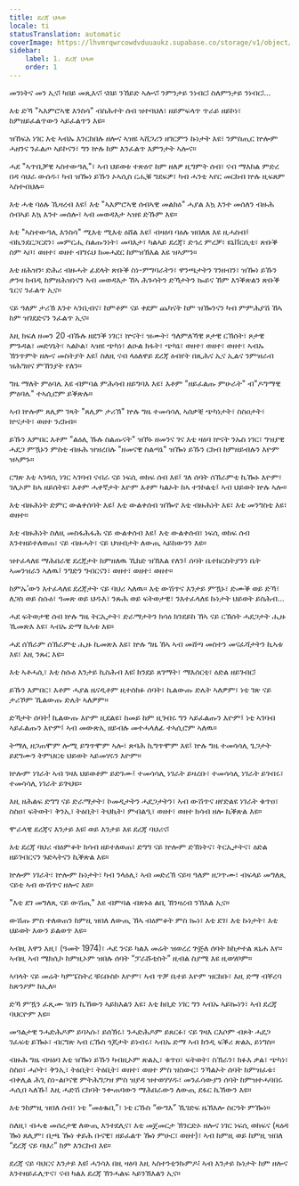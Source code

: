 ```yaml
---
title: ደረጃ ህላወ
locale: ti
statusTranslation: automatic
coverImage: https://lhvmrqwrcowdvduuaukz.supabase.co/storage/v1/object/public/strapi-uploads/small_cover-tratado-de-psicologia-revolucionaria.webp-5e15e1cec4e0ebebcde5d7fc7565d8fd.webp
sidebar:
    label: 1. ደረጃ ህላወ
    order: 1
---
```

መንነትና መን ኢና፧ ካበይ መጺእና፧ ናበይ ንኸይድ ኣሎና፧ ንምንታይ ንነብር፧ ስለምንታይ ንነብር፧...

እቲ ድኻ "ኣእምሮኣዊ እንስሳ" ብስሕተት ሰብ ዝተባህለ፣ ዘይምፍላጥ ጥራይ ዘይኮነ፣ ከምዘይፈልጥውን ኣይፈልጥን እዩ።

ዝኸፍአ ነገር እቲ ኣብኡ እንርከበሉ ዘሎና ኣዝዩ ኣሸጋሪን ዘገርምን ኩነታት እዩ፣ ንምስጢር ኵሎም ሓዘንና ንፈልጦ ኣይኮናን፣ ግን ኵሉ ከም እንፈልጥ እምንታት ኣሎና።

ሓደ "ኣጥቢቓዊ ኣስተውዓሊ"፣ ኣብ ህይወቱ ተጽዕኖ ከም ዘለዎ ዚግምት ሰብ፣ ናብ ማእከል ምድረ በዳ ሳህራ ውሰዱ፣ ካብ ዝዀነ ይኹን ኦኣሲስ ርሒቑ ግደፍዎ፣ ካብ ሓንቲ ኣየር መርከብ ኵሉ ዚፍጸም ኣስተብህሉ።

እቲ ሓቂ ባዕሉ ኺዛረብ እዩ፤ እቲ "ኣእምሮኣዊ ሰብኣዊ መልክዕ" ሓያል እኳ እንተ መሰለን ብዙሕ ሰብኣይ እኳ እንተ መሰሎ፣ ኣብ መወዳእታ ኣዝዩ ድኹም እዩ።

እቲ "ኣስተውዓሊ እንስሳ" ሚእቲ ሚእቲ ዕሸል እዩ፤ ብዛዕባ ባዕሉ ዝበለጸ እዩ ዚሓስብ፤ ብኪንደርጋርደን፣ መምርሒ ስልጡንነት፣ መባእታ፣ ካልኣይ ደረጃ፣ ድኅረ ምረቓ፣ ዩኒቨርሲቲ፣ ጽቡቕ ስም ኣቦ፣ ወዘተ፣ ወዘተ ብግሩህ ክመሓደር ከምዝኽእል እዩ ዝኣምን።

እቲ ዘሕዝን፡ ድሕሪ ብዙሓት ፊደላት ጽቡቕ ስነ-ምግባራትን፣ ዋንጫታትን ገንዘብን፣ ዝዀነ ይኹን ቃንዛ ከብዲ ከምዘሕዝነናን ኣብ መወዳእታ ኸኣ ሕጉሳትን ድኻታትን ኰይና ኸም እንቕጽልን ጽቡቕ ጌርና ንፈልጥ ኢና።

ናይ ዓለም ታሪኽ እንተ ኣንቢብና፣ ከምቶም ናይ ቀደም ጨካናት ከም ዝዀንናን ካብ ምምሕያሽ ኸኣ ከም ዝገደድናን ንፈልጥ ኢና።

እዚ ክፍለ ዘመን 20 ብኹሉ ዘደንቕ ነገር፣ ኵናት፣ ዝሙት፣ ዓለምለኻዊ ጾታዊ ርኽሰት፣ ጾታዊ ምጉዳል፣ መድሃኒት፣ ኣልኮል፣ ኣዝዩ ጭካነ፣ ልዑል ክፋት፣ ጭካኔ፣ ወዘተ፣ ወዘተ፣ ወዘተ፣ ኣብኡ ኽንጥምት ዘሎና መስትያት እዩ፤ ስለዚ ናብ ላዕለዋይ ደረጃ ዕብየት በጺሕና ኢና ኢልና ንምዝራብ ዝሕግዘና ምኽንያት የለን።

ግዜ ማለት ምዕባሌ እዩ ብምባል ምሕሳብ ዘይግባእ እዩ፣ እቶም "ዘይፈልጡ ምሁራት" ብ"ዶግማዊ ምዕባሌ" ተኣሲሮም ይቕጽሉ።

ኣብ ኵሎም ጸሊም ገጻት "ጸሊም ታሪኽ" ኵሉ ግዜ ተመሳሳሊ ኣሰቃቒ ጭካነታት፣ ስስዐታት፣ ኵናታት፣ ወዘተ ንረክብ።

ይኹን እምበር እቶም "ልዕሊ ኹሉ ስልጡናት" ዝኾኑ ዘመንና ገና እቲ ዛዕባ ኵናት ንኡስ ነገር፣ ግዝያዊ ሓደጋ ምዃኑን ምስቲ ብዙሕ ዝዝረበሉ "ዘመናዊ ስልጣኔ" ዝዀነ ይኹን ርክብ ከምዘይብሉን እዮም ዝኣምኑ።

ርግጽ እቲ ኣገዳሲ ነገር ኣገባብ ናብራ ናይ ነፍሲ ወከፍ ሰብ እዩ፤ ገለ ሰባት ሰኽራምቲ ኪዀኑ እዮም፣ ገሊኦም ከኣ ዘይሰትዩ፣ እቶም ሓቀኛታት እዮም እቶም ካልኦት ከኣ ተንኮልቲ፤ ኣብ ህይወት ኵሉ ኣሎ።

እቲ ብዙሕነት ድምር ውልቀሰባት እዩ፤ እቲ ውልቀሰብ ዝዀኖ እቲ ብዙሕነት እዩ፣ እቲ መንግስቲ እዩ፣ ወዘተ።

እቲ ብዙሕነት ስለዚ መስፋሕፋሕ ናይ ውልቀሰብ እዩ፤ እቲ ውልቀሰብ፣ ነፍሲ ወከፍ ሰብ እንተዘይተለወጠ፣ ናይ ብዙሓት፣ ናይ ህዝብታት ለውጢ ኣይከውንን እዩ።

ዝተፈላለዩ ማሕበራዊ ደረጃታት ከምዘለዉ ኺክድ ዝኽእል የለን፤ ሰባት ቤተክርስትያንን ቤት ኣመንዝራን ኣለዉ፤ ንግድን ግብርናን፣ ወዘተ፣ ወዘተ፣ ወዘተ።

ከምኡ’ውን እተፈላለዩ ደረጃታት ናይ ባህሪ ኣለዉ። እቲ ውሽጥና እንታይ ምዃኑ፣ ድሙቕ ወይ ድኻ፣ ለጋስ ወይ ስሱዕ፣ ዓመጽ ወይ ህዱእ፣ ንጹሕ ወይ ፍትወታዊ፣ ንእተፈላለዩ ኩነታት ህይወት ይስሕብ...

ሓደ ፍትወታዊ ሰብ ኵሉ ግዜ ትርኢታት፣ ድራማታትን ክሳዕ ክንደይከ ኸኣ ናይ ርኽሰት ሓደጋታት ሒዙ ኺመጽእ እዩ፣ ኣብኡ ድማ ኪኣቱ እዩ።

ሓደ ሰኽራም ሰኽራምቲ ሒዙ ኪመጽእ እዩ፣ ኵሉ ግዜ ኸኣ ኣብ መሸጣ መስተን መናፈሻታትን ኪኣቱ እዩ፣ እዚ ንጹር እዩ።

እቲ ኣቶሓሲ፣ እቲ ስሱዕ እንታይ ኪስሕብ እዩ፧ ክንደይ ጸገማት፣ ማእሰርቲ፣ ዕድል ዘይገብር፧

ይኹን እምበር፣ እቶም ሓያል ዜናዲቶም ዚተሰከፉ ሰባት፣ ኪልውጡ ድሌት ኣለዎም፣ ነቲ ገጽ ናይ ታሪኾም ኺልውጡ ድሌት ኣለዎም።

ድኻታት ሰባት! ኪልውጡ እዮም ዚደልዩ፣ ከመይ ከም ዚገብሩ ግን ኣይፈልጡን እዮም፤ ነቲ ኣገባብ ኣይፈልጡን እዮም፤ ኣብ መውጽኢ ዘይብሉ መተሓላለፊ ተኣሲሮም ኣለዉ።

ትማሊ ዘጋጠሞም ሎሚ ይግጥሞም ኣሎ፣ ጽባሕ ኪግጥሞም እዩ፤ ኵሉ ግዜ ተመሳሳሊ ጌጋታት ይደግሙን ትምህርቲ ህይወት ኣይመሃሩን እዮም።

ኵሎም ነገራት ኣብ ገዛእ ህይወቶም ይድገሙ፤ ተመሳሳሊ ነገራት ይዛረቡ፣ ተመሳሳሊ ነገራት ይገብሩ፣ ተመሳሳሊ ነገራት ይጕህዩ።

እዚ ዘሕልፍ ድግግ ናይ ድራማታት፣ ኮመዲታትን ሓደጋታትን፣ ኣብ ውሽጥና ዘየድልዩ ነገራት ቁጥዐ፣ ስስዐ፣ ፍትወት፣ ቅንኢ፣ ትዕቢት፣ ትህኪት፣ ምብልዒ፣ ወዘተ፣ ወዘተ ክሳብ ዘሎ ኪቕጽል እዩ።

ሞራላዊ ደረጃና እንታይ እዩ፧ ወይ እንታይ እዩ ደረጃ ባህሪና፧

እቲ ደረጃ ባህሪ ብዕምቆት ክሳብ ዘይተለወጠ፣ ድግግ ናይ ኵሎም ድኽነትና፣ ትርኢታትና፣ ዕድል ዘይገብርናን ጉድኣትናን ኪቕጽል እዩ።

ኵሎም ነገራት፣ ኵሎም ኩነታት፣ ካብ ንላዕሊ፣ ኣብ መድረኽ ናይዛ ዓለም ዘጋጥሙ፣ ብፍላይ መግለጺ ናይቲ ኣብ ውሽጥና ዘሎና እዩ።

"እቲ ደገ መግለጺ ናይ ውሽጢ" እዩ ብምባል ብጽኑዕ ልቢ ኽንዛረብ ንኽእል ኢና።

ውሽጡ ምስ ተለወጠን ከምዚ ዝበለ ለውጢ ኸኣ ብዕምቆት ምስ ኰነ፣ እቲ ደገ፣ እቲ ኩነታት፣ እቲ ህይወት እውን ይልወጥ እዩ።

ኣብዚ እዋን እዚ፣ (ዓመት 1974)፣ ሓደ ንናይ ካልእ መሬት ዝወረረ ጕጅለ ሰባት ክከታተል ጸኒሐ እየ። ኣብዚ ኣብ ሜክሲኮ ከምዚኦም ዝበሉ ሰባት “ፓራሹቲስት” ዚብል ስያሜ እዩ ዚወሃቦም።

ኣባላት ናይ መሬት ካምፔስትረ ቹሩቡስኮ እዮም፣ ኣብ ጥቓ ቤተይ እዮም ዝርከቡ፣ እዚ ድማ ብቐረባ ከጽንዖም ክኢለ።

ድኻ ምዃን ፈጺሙ ገበን ኪኸውን ኣይክእልን እዩ፣ እቲ ከቢድ ነገር ግን ኣብኡ ኣይኰነን፣ ኣብ ደረጃ ባህርዮም እዩ።

መዓልታዊ ንሓድሕዶም ይባኣሱ፣ ይሰኽሩ፣ ንሓድሕዶም ይጸርፉ፣ ናይ ገዛእ ርእሶም ብጾት ሓደጋ ገፈፍቲ ይዀኑ፣ ብርግጽ ኣብ ርኹስ ጎጆታት ይነብሩ፣ ኣብኡ ድማ ኣብ ክንዲ ፍቕሪ ጽልኢ ይነግስ።

ብዙሕ ግዜ ብዛዕባ እቲ ዝዀነ ይኹን ካብዚኦም ጽልኢ፣ ቁጥዐ፣ ፍትወት፣ ስኽራን፣ ክፉእ ቃል፣ ጭካነ፣ ስስዐ፣ ሓሶት፣ ቅንኢ፣ ትዕቢት፣ ትዕቢት፣ ወዘተ፣ ወዘተ ምስ ዝስውር፣ ንኻልኦት ሰባት ከምዝፈቱ፣ ብቀሊል ሕጊ ስነ-ልቦናዊ ምትሕግጋዝ ምስ ዝያዳ ዝተወሃሃዱ፣ መንፈሳውያን ሰባት ከምዝተሓባበሩ ሓሲበ ኣለኹ፤ እዚ ሓድሽ ርክባት ንቍጠባውን ማሕበራውን ለውጢ ደፋር ኪኸውን እዩ።

እቲ ንከምዚ ዝበለ ሰብ፣ ነቲ “መዕቈቢ”፣ ነቲ ርኹስ “ውግእ” ኺገድፍ ዜኽእሎ ስርዓት ምዀነ።

ስለዚ፣ ብሓቂ መሰረታዊ ለውጢ እንተደሊና፣ እቲ መጀመርታ ኽንርድኦ ዘሎና ነገር ነፍሲ ወከፍና (ጻዕዳ ዀነ ጸሊም፣ ቢጫ ዀነ ቀይሕ ቡናዊ፣ ዘይፈልጥ ዀነ ምሁር፣ ወዘተ)፣ ኣብ ከምዚ ወይ ከምዚ ዝበለ “ደረጃ ናይ ባህሪ” ከም እንርከብ እዩ።

ደረጃ ናይ ባህርና እንታይ እዩ፧ ሓንሳእ በዚ ዛዕባ እዚ ኣስተንቲንኩምዶ፧ ኣብ እንታይ ኩነታት ከም ዘሎና እንተዘይፈሊጥና፣ ናብ ካልእ ደረጃ ኽንሓልፍ ኣይንኽእልን ኢና።


